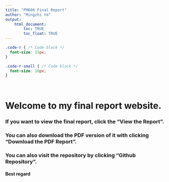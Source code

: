 ```yaml
---
title: "PM606 Final Report"
author: "Mingzhi Ye"
output: 
    html_document:
        toc: TRUE
        toc_float: TRUE
---
```




```css
.code-r { /* Code block */
  font-size: 15px;
}

.code-r-small { /* Code block */
  font-size: 10px;
}
```

<br>

# Welcome to my final report website. 

### If you want to view the final report, click the "View the Report". 

### You can also download the PDF version of it with clicking "Download the PDF Report". 
### You can also visit the repository by clicking "Github Repository".

#### Best  regard





